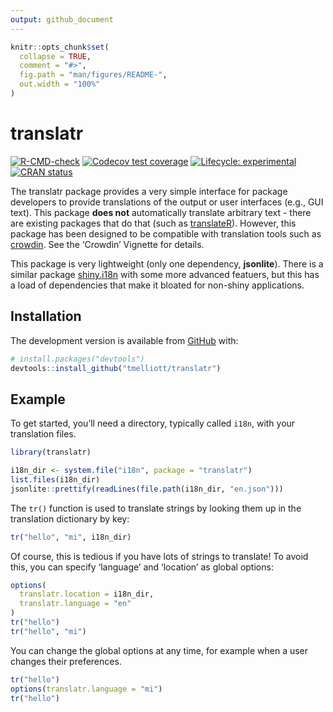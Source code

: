 ```yaml
---
output: github_document
---
```


<!-- README.md is generated from README.Rmd. Please edit that file -->

```r
knitr::opts_chunk$set(
  collapse = TRUE,
  comment = "#>",
  fig.path = "man/figures/README-",
  out.width = "100%"
)
```

# translatr

<!-- badges: start -->

[![R-CMD-check](https://github.com/tmelliott/translatr/actions/workflows/R-CMD-check.yaml/badge.svg)](https://github.com/tmelliott/translatr/actions/workflows/R-CMD-check.yaml)
[![Codecov test coverage](https://codecov.io/gh/tmelliott/translatr/branch/main/graph/badge.svg)](https://codecov.io/gh/tmelliott/translatr?branch=develop)
[![Lifecycle: experimental](https://img.shields.io/badge/lifecycle-experimental-orange.svg)](https://lifecycle.r-lib.org/articles/stages.html#experimental)
[![CRAN status](https://www.r-pkg.org/badges/version/translatr)](https://CRAN.R-project.org/package=translatr)

<!-- badges: end -->

The translatr package provides a very simple interface for package developers to provide translations of the output or user interfaces (e.g., GUI text). This package **does not** automatically translate arbitrary text - there are existing packages that do that (such as [translateR](https://cran.r-project.org/web/packages/translateR/)). However, this package has been designed to be compatible with translation tools such as [crowdin](https://crowdin.com). See the 'Crowdin' Vignette for details.

This package is very lightweight (only one dependency, **jsonlite**). There is a similar package [shiny.i18n](https://github.com/Appsilon/shiny.i18n) with some more advanced featuers, but this has a load of dependencies that make it bloated for non-shiny applications.

## Installation

<!--
You can install the released version of translatr from [CRAN](https://CRAN.R-project.org) with:

``` r
# install.packages("translatr")
``` -->

The development version is available from [GitHub](https://github.com/) with:

```r
# install.packages("devtools")
devtools::install_github("tmelliott/translatr")
```

## Example

To get started, you'll need a directory, typically called `i18n`, with your translation files.

```r
library(translatr)

i18n_dir <- system.file("i18n", package = "translatr")
list.files(i18n_dir)
jsonlite::prettify(readLines(file.path(i18n_dir, "en.json")))
```

The `tr()` function is used to translate strings by looking them up in the translation dictionary by key:

```r
tr("hello", "mi", i18n_dir)
```

Of course, this is tedious if you have lots of strings to translate! To avoid this, you can specify 'language' and 'location' as global options:

```r
options(
  translatr.location = i18n_dir,
  translatr.language = "en"
)
tr("hello")
tr("hello", "mi")
```

You can change the global options at any time, for example when a user changes their preferences.

```r
tr("hello")
options(translatr.language = "mi")
tr("hello")
```
